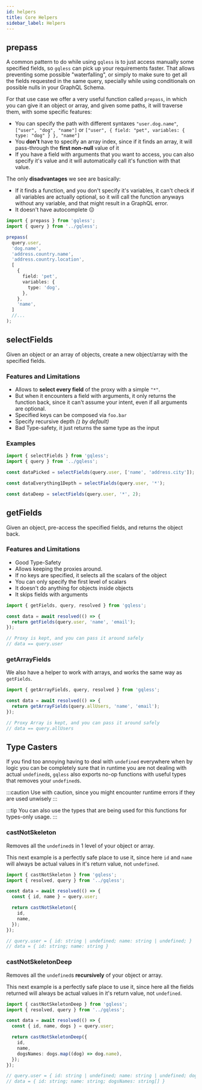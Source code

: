 ```yaml
---
id: helpers
title: Core Helpers
sidebar_label: Helpers
---
```


## prepass

A common pattern to do while using `gqless` is to just access manually some specified fields, so `gqless` can pick up your requirements faster.
That allows preventing some possible "waterfalling", or simply to make sure to get all the fields requested in the same query,
specially while using conditionals on possible nulls in your GraphQL Schema.

For that use case we offer a very useful function called `prepass`, in which you can give it an object or array, and given some paths, it will traverse them,
with some specific features:

- You can specify the path with different syntaxes `"user.dog.name"`, `["user", "dog", "name"]` or `["user", { field: "pet", variables: { type: "dog" } }, "name"]`
- You **don't** have to specify an array index, since if it finds an array, it will pass-through the **first non-null** value of it
- If you have a field with arguments that you want to access, you can also specify it's value and it will automatically call it's function with that value.

The only **disadvantages** we see are basically:

- If it finds a function, and you don't specify it's variables, it can't check if all variables are actually optional, so it will call the function anyways without any variable, and that might result in a GraphQL error.
- It doesn't have autocomplete 😔

```ts
import { prepass } from 'gqless';
import { query } from '../gqless';

prepass(
  query.user,
  'dog.name',
  'address.country.name',
  'address.country.location',
  [
    {
      field: 'pet',
      variables: {
        type: 'dog',
      },
    },
    'name',
  ]
  //...
);
```

## selectFields

Given an object or an array of objects, create a new object/array with the specified fields.

### Features and Limitations

- Allows to **select every field** of the proxy with a simple `"*"`.
- But when it encounters a field with arguments, it only returns the function back, since it can't assume your intent,
  even if all arguments are optional.
- Specified keys can be composed via `foo.bar`
- Specify recursive depth _(`1` by default)_
- Bad Type-safety, it just returns the same type as the input

### Examples

```ts
import { selectFields } from 'gqless';
import { query } from '../gqless';

const dataPicked = selectFields(query.user, ['name', 'address.city']);

const dataEverything1Depth = selectFields(query.user, '*');

const dataDeep = selectFields(query.user, '*', 2);
```

## getFields

Given an object, pre-access the specified fields, and returns the object back.

### Features and Limitations

- Good Type-Safety
- Allows keeping the proxies around.
- If no keys are specified, it selects all the scalars of the object
- You can only specify the first level of scalars
- It doesn't do anything for objects inside objects
- It skips fields with arguments

```ts
import { getFields, query, resolved } from 'gqless';

const data = await resolved(() => {
  return getFields(query.user, 'name', 'email');
});

// Proxy is kept, and you can pass it around safely
// data == query.user
```

### getArrayFields

We also have a helper to work with arrays, and works the same way as `getFields`.

```ts
import { getArrayFields, query, resolved } from 'gqless';

const data = await resolved(() => {
  return getArrayFields(query.allUsers, 'name', 'email');
});

// Proxy Array is kept, and you can pass it around safely
// data == query.allUsers
```

## Type Casters

If you find too annoying having to deal with `undefined` everywhere when
by logic you can be completely sure that in runtime you are not dealing with actual `undefined`s, `gqless` also exports no-op functions
with useful types that removes your `undefined`s.

:::caution
Use with caution, since you might encounter runtime errors if they are used unwisely
:::

:::tip
You can also use the types that are being used for this functions for types-only usage.
:::

### castNotSkeleton

Removes all the `undefined`s in 1 level of your object or array.

This next example is a perfectly safe place to use it, since here `id` and `name` will always be actual values in it's return value, not `undefined`.

```ts
import { castNotSkeleton } from 'gqless';
import { resolved, query } from '../gqless';

const data = await resolved(() => {
  const { id, name } = query.user;

  return castNotSkeleton({
    id,
    name,
  });
});

// query.user = { id: string | undefined; name: string | undefined; }
// data = { id: string; name: string }
```

### castNotSkeletonDeep

Removes all the `undefined`s **recursively** of your object or array.

This next example is a perfectly safe place to use it, since here all the fields returned will always be actual values in it's return value, not `undefined`.

```ts
import { castNotSkeletonDeep } from 'gqless';
import { resolved, query } from '../gqless';

const data = await resolved(() => {
  const { id, name, dogs } = query.user;

  return castNotSkeletonDeep({
    id,
    name,
    dogsNames: dogs.map((dog) => dog.name),
  });
});

// query.user = { id: string | undefined; name: string | undefined; dogs: { name: string | undefined }[] }
// data = { id: string; name: string; dogsNames: string[] }
```
